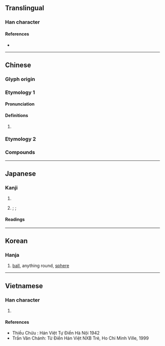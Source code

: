 {{also|球}}
{{character info}}
==Translingual==

===Han character===
{{Han char|rn=82|rad=毛|as=07|sn=11|four=23713|canj=HUIJE|ids=⿺毛求}}

====References====
* {{Han ref|kx=0593.170|dkj=16837|dj=0985.270|hdz=31998.030|uh=6BEC|ud=27628|bh=B241|bd=45633}}

----

==Chinese==

===Glyph origin===
{{Han etym}}
{{Han compound|毛|球|c1=s|c2=p|t1=hair|ls=psc}}

===Etymology 1===
{{zh-forms|s=球}}

====Pronunciation====
{{zh-pron
|m=qiú
|m-s=
|dg=
|c=
|c-t=
|g=
|h=pfs=
|j=
|mb=
|md=
|mn=tw:kiû/tw:khiû
|mn-t=
|w=
|x=
|mc=
|oc=
|cat=
}}

====Definitions====
{{zh-hanzi}}

# {{rfdef|zh}}

===Etymology 2===
{{zh-see|球}}

===Compounds===
{{zh-der|拍結毬/拍结球:phah-kat-kiû;Min Nan|毬蘭|燈毬|水晶毬|毬果|擊毬|皮燈毬|火毬|氣毬|柳花毬|踢毬|驢糞毬|絨毬|袞毬|香毬}}

----

==Japanese==

===Kanji===
{{ja-kanji|grade=|rs=毛07}}

# {{l|en|ball}}
# {{l|en|bur}}; {{l|en|husk}}; {{l|en|cone}}

====Readings====
{{ja-readings
|goon=ぐ
|kanon=きゅう<きう
|kun=まり-, いが-
}}

----

==Korean==

===Hanja===
{{ko-hanja|hangeul=구|eumhun=|rv=gu|mr=ku|y=kwu}}

# [[ball]], anything round, [[sphere]]

----

==Vietnamese==

===Han character===
{{vi-hantu|cầu|rs=毛07}}

# {{rfdef|vi|sort=毛07}}

====References====
* Thiều Chửu : Hán Việt Tự Điển Hà Nội 1942
* Trần Văn Chánh: Từ Điển Hán Việt NXB Trẻ, Ho Chi Minh Ville, 1999